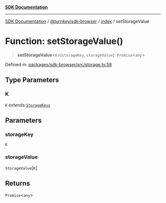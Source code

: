 [**SDK Documentation**](../../../../README.mdx)

***

[SDK Documentation](../../../../packages.mdx) / [@turnkey/sdk-browser](../../README.mdx) / [index](../README.mdx) / setStorageValue

# Function: setStorageValue()

> **setStorageValue**\<`K`\>(`storageKey`, `storageValue`): `Promise`\<`any`\>

Defined in: [packages/sdk-browser/src/storage.ts:58](https://github.com/tkhq/sdk/blob/e1b1a69bdd608320aaf03cc2dbbf68dc0c52b28d/packages/sdk-browser/src/storage.ts#L58)

## Type Parameters

### K

`K` *extends* [`StorageKeys`](../enumerations/StorageKeys.mdx)

## Parameters

### storageKey

`K`

### storageValue

`StorageValue`\[`K`\]

## Returns

`Promise`\<`any`\>
